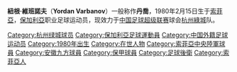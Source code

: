 {{Football player infobox |
  playername = 紐根·維班諾夫<br>别称：丹喬  |
  image = [[File:Varbanov.jpg|220px]]|
  fullname = Yordan Varbanov|
  nickname = |
  dateofbirth = {{Birth date and age|1980|2|15|df=y}} |
  cityofbirth = [[索菲亞|索菲亞]] |
  countryofbirth = [[保加利亞|保加利亞]] |
  height = 1.87m |
  currentclub  = [[杭州綠城|杭州綠城]] |
  clubnumber = 3|
  position = [[後衛_(足球)|後衛]] |
  youthyears = 1990-98|
  youthclubs = [[索菲亞中央陸軍|索菲亞中央陸軍]]|
  years = 1998-00<br/>2000-01<br/>2001-02<br/>2002-05<br/>2005-08<br/>2008- |
  clubs = {{tsl|en|PFC Nesebar||塞伯爾}}<br/>[[索菲亞中央陸軍|索菲亞中央陸軍]]<br/>{{tsl|en|PFC Spartak Varna||華納斯巴達}}<br/>[[索菲亞中央陸軍|索菲亞中央陸軍]]<br/>[[索菲亞火車頭足球俱樂部|索菲亞火車頭]]<br/>[[杭州綠城|杭州綠城]] |
  caps(goals) = <br/>1 (0)<br/>24 (0)<br/>31 (0)<br/>17 (0)<br/>0 (0) |
  nationalyears = |
  nationalteam = |
  nationalcaps(goals) = |
  pcupdate = October 1, 2006 |
  ntupdate = August 31, 2006 }}
'''紐根·維班諾夫'''（'''Yordan Varbanov'''）一般称作'''丹喬'''，1980年2月15日生于[[索菲亞|索菲亞]]，[[保加利亞|保加利亞]]职业足球运动员，现效力于[[中国足球超级联赛|中国足球超级联赛]]球会[[杭州綠城|杭州綠城]]队。

{{2009年杭州绿城名单}}
{{DEFAULTSORT:Varbanov,Yordan}}
[[Category:杭州绿城球员|Category:杭州绿城球员]]
[[Category:保加利亞足球運動員|Category:保加利亞足球運動員]]
[[Category:中国外籍足球运动员|Category:中国外籍足球运动员]]
[[Category:1980年出生|Category:1980年出生]]
[[Category:在世人物|Category:在世人物]]
[[Category:索菲亞中央陸軍球員|Category:索菲亞中央陸軍球員]]
[[Category:安徽九方球員|Category:安徽九方球員]]
[[Category:保甲球員|Category:保甲球員]]
[[Category:足球後衛|Category:足球後衛]]
[[Category:索菲亞人|Category:索菲亞人]]